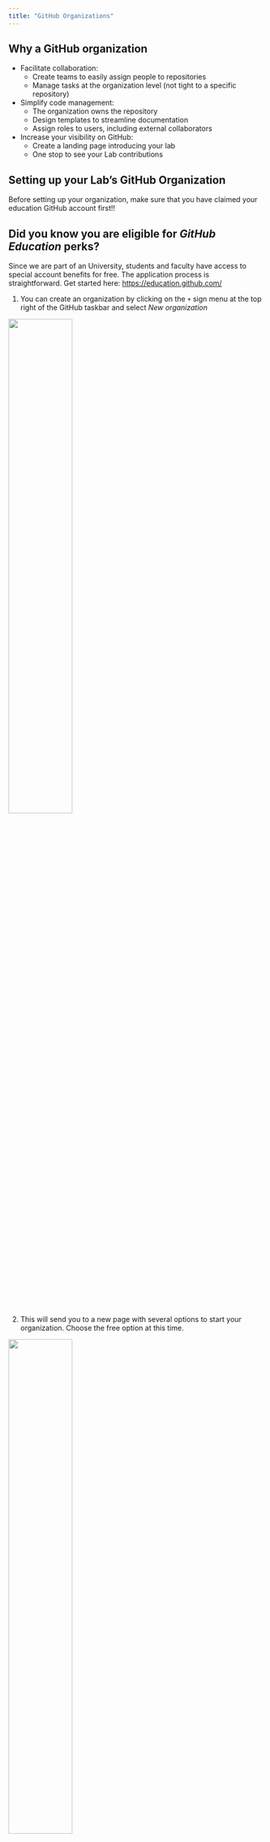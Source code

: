 ```yaml
---
title: "GitHub Organizations"
---
```


## Why a GitHub organization

- Facilitate collaboration: 
  - Create teams to easily assign people to repositories
  - Manage tasks at the organization level (not tight to a specific repository)
- Simplify code management:
  - The organization owns the repository
  - Design templates to streamline documentation
  - Assign roles to users, including external collaborators
- Increase your visibility on GitHub:
  - Create a landing page introducing your lab
  - One stop to see your Lab contributions


## Setting up your Lab's GitHub Organization

Before setting up your organization, make sure that you have claimed your education GitHub account first!! 

::: {.callout-tip}
## Did you know you are eligible for _GitHub Education_ perks?

Since we are part of an University, students and faculty have access to special account benefits for free. The application process is straightforward. Get started here: <https://education.github.com/>
:::

1. You can create an organization by clicking on the `+` sign  menu at the top right of the GitHub taskbar and select _New organization_

![](img/github_org_setup-01_create_menu.png){fig-align="center" width=50%}

2. This will send you to a new page with several options to start your organization. Choose the free option at this time.

![](img/github_org_setup-02_select_free.png){fig-align="center" width=50%}

3. Now you can provide the name of your organization. We recommend to naming it in a way that reflects your Lab name to help with the organization's branding. Select the email you used to get the education discount and check the "my personal account" option.

![](img/github_org_setup-03_setup.png){fig-align="center" width=60%}

4. And congratulations this is it!! You can now invite your collaborators to the organization (you will be able to do so later as well).

![](img/github_org_setup-04_collaborators.png){fig-align="center" width=70%}

5. Your organization page should look as follows:

![](img/github_org_setup-05_org_created.png){fig-align="center" width=90%}

Note all the suggestions that GitHub is providing to help you customize your organization according to your needs. We are going to follow the recommendation on the right side (red box above) to add a special `README.md` that will act as a landing page for our organization.


## Customizing your GitHub Organization

### Adding a landing page

Adding a landing page is a great opportunity to describe your research lab and what content one can expect to find in this organization. It is also a good location to describe guidelines on how to best engage with you and provide contact information. 

1. Click on the `create a README file` on the right sidebar (see red box above). This will trigger the creation of a new special repository called `.github` that will be used to host your README file. Click _Create repository_.

![](img/github_org_landingpage-01_start.png){fig-align="center" width=60%}

2. Fill out the necessary information as follows:

![](img/github_org_landingpage-02_repo.png){fig-align="center" width=80%}

We recommend checking the box _Add a README file_ as a good practice but note it is not the README that will be used as your landing page, it is the one describing this new repository hosting your landing page README in a special subfolder.


3. Create your landing page by clicking on the _Add README_ button on the right sidebar (red box below)

![](img/github_org_landingpage-03_repo_created.png)
Note the path to this special README: `.github/profile/README.md`

4. Edit your landing page. The template used to create this special README provides suggestions about the type of information you might want to add to your landing page. Those suggestions are in a comment block (delimited by `<!--` & `-->`) and thus won't be shown when the README is rendered. We still do recommend deleting this block once you are done editing your README

![](img/github_org_landingpage-04_readme.png){fig-align="center"}

Here is an example of how we defined the landing page README for our test organization:


![](img/github_org_landingpage-05_readme_filled.png){fig-align="center"}

5. Save your README: Now that you have your first version of your GitHub organization landing page (you can always iterate later on it), we are ready to save this version by clicking on the _Commit changes_ button (red box above). This will prompt a new page where you can add a commit message to describe the changes. Finally, you can hit the _Commit changes_ button to save this version. 

![](img/github_org_landingpage-06_commit.png){fig-align="center" width=60%}

Voilà 🎉 !! When you go back to your organization's main page, you should now see the text you just wrote at the top of the landing page!

![](img/github_org_landingpage.-07_live.png){fig-align="center"}

###  Setting up your organization profile

Now that you have a landing page, it is also a great idea to fill out some metadata about your organization under the _Settings_ tab of the main navigation bar (top right). This will help with the discovery of your Organization. You can provide a more Human friendly name, an email to reach out to you, a short description of your organization, and an URL such as your lab home page.

![](img/github_org_setup-06_org_settings.png)

Finally, click _Update profile_ to save your changes.
